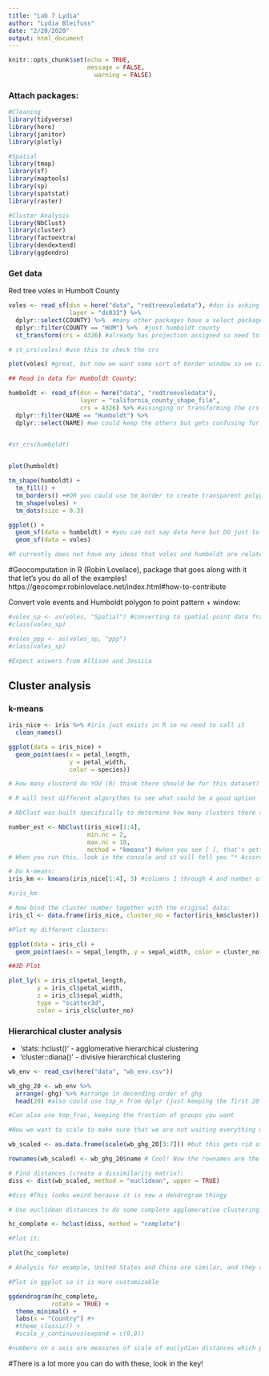 ```yaml
---
title: "Lab 7 Lydia"
author: "Lydia Bleifuss"
date: "2/20/2020"
output: html_document
---
```


```r
knitr::opts_chunk$set(echo = TRUE,
                      message = FALSE,
                        warning = FALSE)
```

### Attach packages:
```r
#Cleaning
library(tidyverse)
library(here)
library(janitor)
library(plotly)

#Spatial
library(tmap)
library(sf)
library(maptools)
library(sp)
library(spatstat)
library(raster)

#Cluster Analysis 
library(NbClust)
library(cluster)
library(factoextra)
library(dendextend)
library(ggdendro)
```

### Get data

Red tree voles in Humbolt County 

```r
voles <- read_sf(dsn = here("data", "redtreevoledata"), #dsn is asking "what folder is this in?"
                 layer = "ds033") %>% 
  dplyr::select(COUNTY) %>%  #many other packages have a select package 
  dplyr::filter(COUNTY == "HUM") %>%  #just humboldt county 
  st_transform(crs = 4326) #already has projection assigned so need to TRANSFORM rather than assign 

# st_crs(voles) #use this to check the crs 

plot(voles) #great, but now we want some sort of border window so we can figure out where this is

## Read in data for Humboldt County:

humboldt <- read_sf(dsn = here("data", "redtreevoledata"),
                    layer = "california_county_shape_file",
                    crs = 4326) %>% #assinging or transforming the crs works here always, but sometimes nice to do what is done above so you are actively looking and changing the crs
  dplyr::filter(NAME == "Humboldt") %>% 
  dplyr::select(NAME) #we could keep the others but gets confusing for mapping

  
#st_crs(humboldt)


plot(humboldt)

tm_shape(humboldt) +
  tm_fill() + 
  tm_borders() +#OR you could use tm_border to create transparent polygon with border around it
  tm_shape(voles) +
  tm_dots(size = 0.3)

ggplot() +
  geom_sf(data = humboldt) + #you can not say data here but DO just to be careful 
  geom_sf(data = voles)

#R currently does not have any ideas that voles and humboldt are related, it just knows you are plotting them together
```

#Geocomputation in R (Robin Lovelace), package that goes along with it that let's you do all of the examples! https://geocompr.robinlovelace.net/index.html#how-to-contribute

Convert vole events and Humboldt polygon to point pattern + window: 

```r
#voles_sp <- as(voles, "Spatial") #converting to spatial point data frame 
#class(voles_sp) 

#voles_ppp <- as(voles_sp, "ppp")
#class(voles_sp) 

#Expect answers from Allison and Jessica 

```

## Cluster analysis

### k-means 

```r
iris_nice <- iris %>% #iris just exists in R so no need to call it
  clean_names()

ggplot(data = iris_nice) +
  geom_point(aes(x = petal_length,
                 y = petal_width,
                 color = species))

# How many clusterd do YOU (R) think there should be for this dataset? 

# R will test different algorythms to see what could be a good option

# NbClust was built specifically to determine how many clusters there should be having no pior knowledge, you can also give it a method of clustering, in this case, k-means 

number_est <- NbClust(iris_nice[1:4],
                      min.nc = 2,
                      max.nc = 10,
                      method = "kmeans") #when you see [ ], that's getting into baseR
# When you run this, look in the console and it will tell you "* According to the majority rule, the best number of clusters is  2 " - which almost makes sense based on looking at the iris data (on the graphs, the Dindex is the number of algorythms picked the number of clusters) HOWEVER, we know that there should be 3 because of our ggplot and thinking about the data...about 65% of the algorhythms said 3 (according to the Dindex)

# Do k-means: 
iris_km <- kmeans(iris_nice[1:4], 3) #columns 1 through 4 and number of clusters is 3, this produces a list with is vectors that don't have to have the same length or etc. BUT, the size row tells you that there are 33, 21 and 96 observations in each of the group

#iris_km

# Now bind the cluster number together with the original data: 
iris_cl <- data.frame(iris_nice, cluster_no = factor(iris_km$cluster)) #tell it that you want it as a factor because you don't care about the number just the grouping, could also use as.factor, does the same thing

#Plot my different clusters:

ggplot(data = iris_cl) +
  geom_point(aes(x = sepal_length, y = sepal_width, color = cluster_no))
```


```r
##3D Plot

plot_ly(x = iris_cl$petal_length,
        y = iris_cl$petal_width,
        z = iris_cl$sepal_width,
        type = "scatter3d",
        color = iris_cl$cluster_no)
```


### Hierarchical cluster analysis

- 'stats::hclust()' - agglomerative hierarchical clustering
- 'cluster::diana()' - divisive hierarchical clustering

```r
wb_env <- read_csv(here("data", "wb_env.csv"))

wb_ghg_20 <- wb_env %>% 
  arrange(-ghg) %>% #arrange in decending order of ghg
  head(20) #also could use top_n from dplyr (just keeping the first 20 here) 

#Can also use top_frac, keeping the fraction of groups you want 

#Now we want to scale to make sure that we are not waiting everything more than another, scale converts things to a list so we want to automatically convert back to a data frame

wb_scaled <- as.data.frame(scale(wb_ghg_20[3:7])) #but this gets rid of the names so we want to get the names back, so we assign the name vector and the row names

rownames(wb_scaled) <- wb_ghg_20$name # Cool! Now the rownames are the names and they are the identifiers 

# Find distances (create a dissimilarity matrix):
diss <- dist(wb_scaled, method = "euclidean", upper = TRUE)

#diss #This looks weird because it is now a dendrogram thingy

# Use euclidean distances to do some complete agglomerative clustering:

hc_complete <- hclust(diss, method = "complete")

#Plot it:

plot(hc_complete)

# Analysis for example, United States and China are similar, and they are quite different from the rest of the countries in this dataframe

#Plot in ggplot so it is more customizable

ggdendrogram(hc_complete, 
            rotate = TRUE) +
  theme_minimal() +
  labs(x = "Country") #+
  #theme_classic() +
  #scale_y_continuous(expand = c(0,0))

#numbers on x axis are measures of scale of euclydian distances which pretty much mean nothing and you can do much with it (really hard to interperite)
```


#There is a lot more you can do with these, look in the key!
